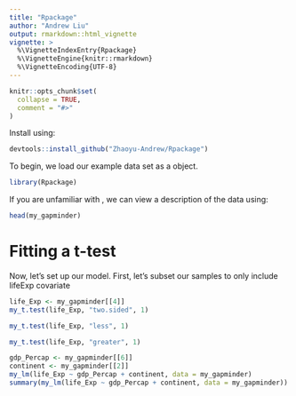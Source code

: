 ```yaml
---
title: "Rpackage"
author: "Andrew Liu"
output: rmarkdown::html_vignette
vignette: >
  %\VignetteIndexEntry{Rpackage}
  %\VignetteEngine{knitr::rmarkdown}
  %\VignetteEncoding{UTF-8}
---
```


```r
knitr::opts_chunk$set(
  collapse = TRUE,
  comment = "#>"
)
```
Install \texttt{Rpackage} using:
```r
devtools::install_github("Zhaoyu-Andrew/Rpackage")
```
To begin, we load our example data set as a \texttt{gapminder} object.

```r
library(Rpackage)
```
If you are unfamiliar with \texttt{my_gapminder}, we can view a description of the data using:

```r
head(my_gapminder)
```
# Fitting a t-test
Now, let's set up our model. 
First, let's subset our samples to only include lifeExp covariate
```r
life_Exp <- my_gapminder[[4]]
my_t.test(life_Exp, "two.sided", 1)

my_t.test(life_Exp, "less", 1)

my_t.test(life_Exp, "greater", 1)
```
```r
gdp_Percap <- my_gapminder[[6]]
continent <- my_gapminder[[2]]
my_lm(life_Exp ~ gdp_Percap + continent, data = my_gapminder)
summary(my_lm(life_Exp ~ gdp_Percap + continent, data = my_gapminder))
```
